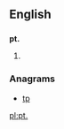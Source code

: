 {{also|pt|Pt|PT|pT|.pt}}
==English==

==={{abbreviation}}===
'''pt.'''

# {{alternative form of|pt}}

===Anagrams===
* [[tp#English|tp]]

[[pl:pt.]]